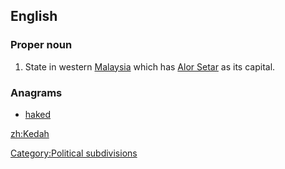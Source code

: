 ==English==
{{wikipedia}}
===Proper noun===
{{en-proper noun}}

#State in western [[Malaysia]] which has [[Alor Setar]] as its capital.

===Anagrams===
* [[haked#English|haked]]


[[Category:Political subdivisions]]
[[zh:Kedah]]